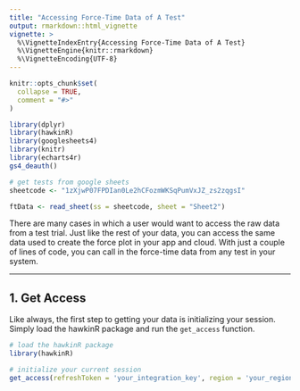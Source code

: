 ```yaml
---
title: "Accessing Force-Time Data of A Test"
output: rmarkdown::html_vignette
vignette: >
  %\VignetteIndexEntry{Accessing Force-Time Data of A Test}
  %\VignetteEngine{knitr::rmarkdown}
  %\VignetteEncoding{UTF-8}
---
```


```r
knitr::opts_chunk$set(
  collapse = TRUE,
  comment = "#>"
)

library(dplyr)
library(hawkinR)
library(googlesheets4)
library(knitr)
library(echarts4r)
gs4_deauth()
```

```r
# get tests from google sheets
sheetcode <- "1zXjwP07FPDIan0Le2hCFozmWKSqPumVxJZ_zs2zqgsI"

ftData <- read_sheet(ss = sheetcode, sheet = "Sheet2")

```

There are many cases in which a user would want to access the raw data from a test trial. Just like the rest of your data, you can access the same data used to create the force plot in your app and cloud. With just a couple of lines of code, you can call in the force-time data from any test in your system.

------------------------------------------------------------------------

## 1. Get Access

Like always, the first step to getting your data is initializing your session. Simply load the hawkinR package and run the `get_access` function.

```r
# load the hawkinR package
library(hawkinR)

# initialize your current session
get_access(refreshToken = 'your_integration_key', region = 'your_region')

```

## 2. Get Tests

For this example, I am going to call for only my tests. To do this I am going to need to get my unique ID first. So that I can include that in the `get_tests_ath` function.

```r
# create a data frame of my athlete info 
roster <- get_athletes()

# My Athlete ID
myID <- roster$id[roster$name == "Lauren Green"]

# call your tests
myTests <- get_tests_ath(athleteId = myID)
```

```r
tests <- read_sheet(ss = sheetcode, sheet = "Sheet1")

tests <- tests %>%
  select(id, segment, testType.canonicalId, athlete.name)

kable(tests)
```

## 3. Get Test ID

Now that I have a list of the tests I want to evaluate, I can call for the force-time data I want by using the tests unique ID.

Every test has it's own unique identifier. This is all that's needed to get your test data. The test Id is found in the first column of any of the `get_tests` function returns.

In this example, I am calling the first test of my data frame, which is a CMJ trial.

```r
# Get the ID of the test
myTestID <- myTests$id[1]

# Get the force-time data
myFT <- get_forcetime(testId = myTestID)
```

```r

ftData <- read_sheet(ss = sheetcode, sheet = "Sheet2")

ftDataShort <- head(ftData)

kable(ftDataShort)
```

------------------------------------------------------------------------

And just like that we have our force-time data. You can do this to with any of your test types.

```r

df <- ftData %>%
  transmute(
    t = time_s,
    Fc = force_combined,
    d = displacement_m,
    v = velocity_m_s
  )

sw <- mean(df$Fc[1:1000])

sm <- df %>%
  filter(cumsum(d != 0) > 0) %>%
  slice_min(order_by = t, n = 1) %>%
  pull('t')

to <- df %>%
  filter(Fc < 10 & v > 0) %>%
  slice_min(order_by = t, n = 1) %>%
  pull('t')

mv <- df %>%
  filter(t < to) %>%
  slice_min(order_by = v, n = 1) %>%
  pull('t')


brk <- df %>%
  filter(t > mv & t < to & Fc >= sw) %>%
  slice_min(order_by = v, n = 1) %>%
  pull('t')

prp <- df %>%
  filter(t > brk & v > 0)%>%
  slice_min(order_by = t, n = 1) %>%
  pull('t')

plotdf <- df %>%
  filter(t >= sm & t < to) %>%
  mutate(
    phase = case_when(
      t >= sm & t < brk ~ "unw",
      t >= brk & t < prp ~ "brk",
      t >= prp & t < to ~ "prp"
    )
  ) %>%
  select(t, Fc, phase) %>%
  pivot_wider(
    names_from = "phase",
    values_from = "Fc"
  )

plot <- plotdf |>
  e_chart(t, name = "Time (s)") |>
  e_area(unw, name = "Unweighting", color = "#e6d800") |>
  e_area(brk, name = "Breaking", color = "#e60049") |>
  e_area(prp, name = "Propulsive", color = "#00bfa0") |>
  e_x_axis(
    name = "Time (s)",
    nameLocation = "center",
    nameGap = "25",
    max = to,
    min = sm
  ) |>
  e_y_axis(
    name = "Total Force (N)",
    nameLocation = "center",
    nameRotate = "90",
    nameGap = "45"
  ) |>
  e_theme("chalk") |>
  e_title(
    text = "CMJ Phases", 
    subtext = "Force-Time Amalysis of Countermovent Jump", 
    left = "center"
  ) |>
  e_legend(bottom = TRUE) |>
  e_tooltip(trigger = "axis") |>
  e_toolbox_feature(feature = "dataZoom")

plot
```
